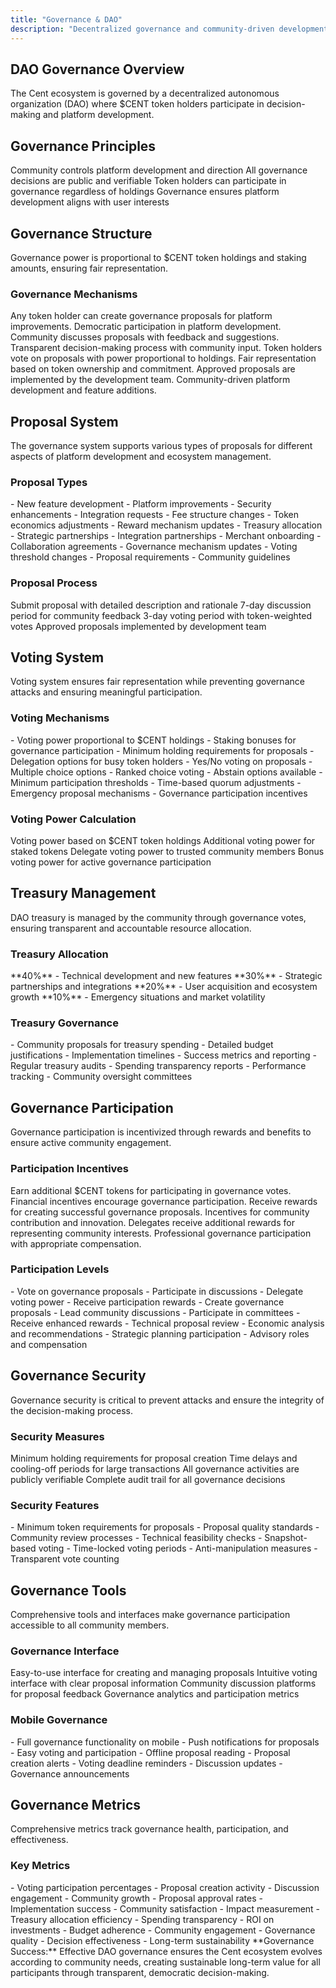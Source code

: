 ```yaml
---
title: "Governance & DAO"
description: "Decentralized governance and community-driven development"
---
```


## DAO Governance Overview

<Card title="Community-Driven Development" icon="lock" horizontal>
  The Cent ecosystem is governed by a decentralized autonomous organization
  (DAO) where $CENT token holders participate in decision-making and platform
  development.
</Card>

## Governance Principles

<CardGroup cols={2}>
  <Card title="Decentralization" icon="diagram-project">
    Community controls platform development and direction
  </Card>
  <Card title="Transparency" icon="eye">
    All governance decisions are public and verifiable
  </Card>
  <Card title="Participation" icon="users">
    Token holders can participate in governance regardless of holdings
  </Card>
  <Card title="Alignment" icon="bullseye">
    Governance ensures platform development aligns with user interests
  </Card>
</CardGroup>

## Governance Structure

<Card title="Token-Weighted Governance" icon="coins" horizontal>
  Governance power is proportional to $CENT token holdings and staking amounts,
  ensuring fair representation.
</Card>

### Governance Mechanisms

<Steps>
  <Step title="Proposal Creation">
    Any token holder can create governance proposals for platform improvements.
    <Check>Democratic participation in platform development.</Check>
  </Step>

  <Step title="Discussion Period">
    Community discusses proposals with feedback and suggestions.
    <Check>Transparent decision-making process with community input.</Check>
  </Step>

  <Step title="Voting Period">
    Token holders vote on proposals with power proportional to holdings.
    <Check>Fair representation based on token ownership and commitment.</Check>
  </Step>

  <Step title="Implementation">
    Approved proposals are implemented by the development team.
    <Check>Community-driven platform development and feature additions.</Check>
  </Step>
</Steps>

## Proposal System

<Info>
  The governance system supports various types of proposals for different
  aspects of platform development and ecosystem management.
</Info>

### Proposal Types

<AccordionGroup>
  <Accordion title="Technical Proposals" icon="code">
    - New feature development - Platform improvements - Security enhancements -
    Integration requests
  </Accordion>

  <Accordion title="Economic Proposals" icon="chart-bar">
    - Fee structure changes - Token economics adjustments - Reward mechanism
    updates - Treasury allocation
  </Accordion>

  <Accordion title="Partnership Proposals" icon="handshake">
    - Strategic partnerships - Integration partnerships - Merchant onboarding -
    Collaboration agreements
  </Accordion>

  <Accordion title="Governance Proposals" icon="lock">
    - Governance mechanism updates - Voting threshold changes - Proposal
    requirements - Community guidelines
  </Accordion>
</AccordionGroup>

### Proposal Process

<CardGroup cols={2}>
  <Card title="Creation" icon="plus">
    Submit proposal with detailed description and rationale
  </Card>
  <Card title="Discussion" icon="comments">
    7-day discussion period for community feedback
  </Card>
  <Card title="Voting" icon="lock">
    3-day voting period with token-weighted votes
  </Card>
  <Card title="Implementation" icon="lock">
    Approved proposals implemented by development team
  </Card>
</CardGroup>

## Voting System

<Card title="Fair and Transparent Voting" icon="scale-balanced" horizontal>
  Voting system ensures fair representation while preventing governance attacks
  and ensuring meaningful participation.
</Card>

### Voting Mechanisms

<AccordionGroup>
  <Accordion title="Token-Weighted Voting" icon="coins">
    - Voting power proportional to $CENT holdings - Staking bonuses for
    governance participation - Minimum holding requirements for proposals -
    Delegation options for busy token holders
  </Accordion>

  <Accordion title="Voting Options" icon="check">
    - Yes/No voting on proposals - Multiple choice options - Ranked choice
    voting - Abstain options available
  </Accordion>

  <Accordion title="Quorum Requirements" icon="users">
    - Minimum participation thresholds - Time-based quorum adjustments -
    Emergency proposal mechanisms - Governance participation incentives
  </Accordion>
</AccordionGroup>

### Voting Power Calculation

<Columns cols={2}>
  <Card title="Base Holdings" icon="wallet">
    Voting power based on $CENT token holdings
  </Card>
  <Card title="Staking Bonuses" icon="lock">
    Additional voting power for staked tokens
  </Card>
  <Card title="Delegation" icon="users">
    Delegate voting power to trusted community members
  </Card>
  <Card title="Participation Rewards" icon="gift">
    Bonus voting power for active governance participation
  </Card>
</Columns>

## Treasury Management

<Card title="Community-Controlled Treasury" icon="wallet" horizontal>
  DAO treasury is managed by the community through governance votes, ensuring
  transparent and accountable resource allocation.
</Card>

### Treasury Allocation

<CardGroup cols={2}>
  <Card title="Development Grants" icon="code">
    **40%** - Technical development and new features
  </Card>
  <Card title="Partnership Funding" icon="handshake">
    **30%** - Strategic partnerships and integrations
  </Card>
  <Card title="Marketing & Growth" icon="chart-bar">
    **20%** - User acquisition and ecosystem growth
  </Card>
  <Card title="Emergency Reserve" icon="shield">
    **10%** - Emergency situations and market volatility
  </Card>
</CardGroup>

### Treasury Governance

<AccordionGroup>
  <Accordion title="Allocation Proposals" icon="file">
    - Community proposals for treasury spending - Detailed budget justifications
    - Implementation timelines - Success metrics and reporting
  </Accordion>

  <Accordion title="Oversight Mechanisms" icon="eye">
    - Regular treasury audits - Spending transparency reports - Performance
    tracking - Community oversight committees
  </Accordion>
</AccordionGroup>

## Governance Participation

<Card title="Incentivized Participation" icon="gift" horizontal>
  Governance participation is incentivized through rewards and benefits to
  ensure active community engagement.
</Card>

### Participation Incentives

<Steps>
  <Step title="Voting Rewards">
    Earn additional $CENT tokens for participating in governance votes.
    <Check>Financial incentives encourage governance participation.</Check>
  </Step>

  <Step title="Proposal Rewards">
    Receive rewards for creating successful governance proposals.
    <Check>Incentives for community contribution and innovation.</Check>
  </Step>

  <Step title="Delegation Benefits">
    Delegates receive additional rewards for representing community interests.
    <Check>
      Professional governance participation with appropriate compensation.
    </Check>
  </Step>
</Steps>

### Participation Levels

<AccordionGroup>
  <Accordion title="Basic Participation" icon="user">
    - Vote on governance proposals - Participate in discussions - Delegate
    voting power - Receive participation rewards
  </Accordion>

  <Accordion title="Active Participation" icon="users">
    - Create governance proposals - Lead community discussions - Participate in
    committees - Receive enhanced rewards
  </Accordion>

  <Accordion title="Expert Participation" icon="crown">
    - Technical proposal review - Economic analysis and recommendations -
    Strategic planning participation - Advisory roles and compensation
  </Accordion>
</AccordionGroup>

## Governance Security

<Warning>
  Governance security is critical to prevent attacks and ensure the integrity of
  the decision-making process.
</Warning>

### Security Measures

<CardGroup cols={2}>
  <Card title="Anti-Spam" icon="shield">
    Minimum holding requirements for proposal creation
  </Card>
  <Card title="Anti-Manipulation" icon="ban">
    Time delays and cooling-off periods for large transactions
  </Card>
  <Card title="Transparency" icon="eye">
    All governance activities are publicly verifiable
  </Card>
  <Card title="Audit Trail" icon="file">
    Complete audit trail for all governance decisions
  </Card>
</CardGroup>

### Security Features

<AccordionGroup>
  <Accordion title="Proposal Security" icon="shield">
    - Minimum token requirements for proposals - Proposal quality standards -
    Community review processes - Technical feasibility checks
  </Accordion>

  <Accordion title="Voting Security" icon="lock">
    - Snapshot-based voting - Time-locked voting periods - Anti-manipulation
    measures - Transparent vote counting
  </Accordion>
</AccordionGroup>

## Governance Tools

<Card title="User-Friendly Governance" icon="tool" horizontal>
  Comprehensive tools and interfaces make governance participation accessible to
  all community members.
</Card>

### Governance Interface

<CardGroup cols={2}>
  <Card title="Proposal Dashboard" icon="chart-bar">
    Easy-to-use interface for creating and managing proposals
  </Card>
  <Card title="Voting Interface" icon="lock">
    Intuitive voting interface with clear proposal information
  </Card>
  <Card title="Discussion Forums" icon="comments">
    Community discussion platforms for proposal feedback
  </Card>
  <Card title="Analytics Dashboard" icon="chart-bar">
    Governance analytics and participation metrics
  </Card>
</CardGroup>

### Mobile Governance

<AccordionGroup>
  <Accordion title="Mobile App" icon="mobile">
    - Full governance functionality on mobile - Push notifications for proposals
    - Easy voting and participation - Offline proposal reading
  </Accordion>

  <Accordion title="Notifications" icon="bell">
    - Proposal creation alerts - Voting deadline reminders - Discussion updates
    - Governance announcements
  </Accordion>
</AccordionGroup>

## Governance Metrics

<Card title="Governance Analytics" icon="chart-bar" horizontal>
  Comprehensive metrics track governance health, participation, and
  effectiveness.
</Card>

### Key Metrics

<Columns cols={2}>
  <Card title="Participation Rates" icon="users">
    - Voting participation percentages - Proposal creation activity - Discussion
    engagement - Community growth
  </Card>
  <Card title="Proposal Success" icon="check">
    - Proposal approval rates - Implementation success - Community satisfaction
    - Impact measurement
  </Card>
  <Card title="Treasury Management" icon="wallet">
    - Treasury allocation efficiency - Spending transparency - ROI on
    investments - Budget adherence
  </Card>
  <Card title="Community Health" icon="heart">
    - Community engagement - Governance quality - Decision effectiveness -
    Long-term sustainability
  </Card>
</Columns>

<Note>
  **Governance Success:** Effective DAO governance ensures the Cent ecosystem
  evolves according to community needs, creating sustainable long-term value for
  all participants through transparent, democratic decision-making.
</Note>

